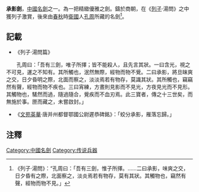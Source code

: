 {{cleanup-verify|time=2011-02-28}}
'''承影劍'''，[[中國名劍|中國名劍]]之一。為一把精緻優雅之劍。鑄於商朝，在《[[列子|列子]]·湯問》之中獲列子激賞，後來由[[春秋时期|春秋]]時[[衛國|衛國]]人[[孔周|孔周]]所藏的名劍<ref>《列子·湯問》：“孔周曰：「吾有三劍，惟子所擇。……二曰承影，味爽之交，日夕昏有之際，北面察之，淡炎焉若有物存，莫有其狀。其觸物也，竊然有聲，經物而物不見。」</ref>。

== 記載 ==
*《列子·湯問篇》

　　孔周曰：「吾有三劍，唯子所擇；皆不能殺人，且先言其狀。一曰含光，視之不可見，運之不知有。其所觸也，泯然無際，經物而物不覺。二曰承影，將旦昧爽之交，日夕昏明之際，北面而察之，淡淡焉若有物存，莫識其狀。其所觸也，竊竊然有聲，經物而物不疾也。三曰宵練，方晝則見影而不見光，方夜見光而不見形。其觸物也，騞然而過，隨過隨合，覺疾而不血刃焉。此三寶者，傳之十三世矣，而無施於事。匣而藏之，未嘗啟封。」
　　
*《[[文苑英華|文苑英華]]·唐并州都督鄂國公尉遲恭碑銘》：「蛟分承影，雁落忘歸。」

== 注釋 ==
<div class="references-small">
<references/>
</div>


[[Category:中國名劍|Category:中國名劍]]
[[Category:传说兵器|Category:传说兵器]]